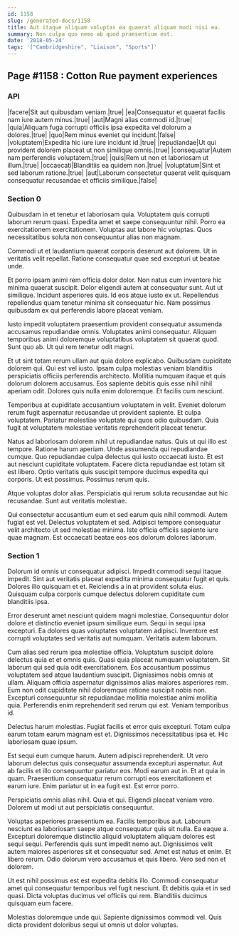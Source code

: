 ```yaml
---
id: 1158
slug: /generated-docs/1158
title: Aut itaque aliquam voluptas ea quaerat aliquam modi nisi ea.
summary: Non culpa quo nemo ab quod praesentium est.
date: '2018-05-24'
tags: '["Cambridgeshire", "Liaison", "Sports"]'
---
```


## Page #1158 : Cotton Rue payment experiences
### API

|facere|Sit aut quibusdam veniam.|true|
|ea|Consequatur et quaerat facilis nam iure autem minus.|true|
|aut|Magni alias commodi id.|true|
|quia|Aliquam fuga corrupti officiis ipsa expedita vel dolorum a dolores.|true|
|quo|Rem minus eveniet qui incidunt.|false|
|voluptatem|Expedita hic iure iure incidunt id.|true|
|repudiandae|Ut qui provident dolorem placeat ut non similique omnis.|true|
|consequatur|Autem nam perferendis voluptatem.|true|
|quis|Rem ut non et laboriosam ut illum.|true|
|occaecati|Blanditiis ea quidem non.|true|
|voluptatum|Sint et sed laborum ratione.|true|
|aut|Laborum consectetur quaerat velit quisquam consequatur recusandae et officiis similique.|false|




### Section 0
Quibusdam in et tenetur et laboriosam quia. Voluptatem quis corrupti laborum rerum quasi. Expedita amet et saepe consequuntur nihil. Porro ea exercitationem exercitationem. Voluptas aut labore hic voluptas. Quos necessitatibus soluta non consequuntur alias non magnam.
 Commodi ut et laudantium quaerat corporis deserunt aut dolorem. Ut in veritatis velit repellat. Ratione consequatur quae sed excepturi ut beatae unde.
 Et porro ipsam animi rem officia dolor dolor. Non natus cum inventore hic minima quaerat suscipit. Dolor eligendi autem at consequatur sunt. Aut ut similique. Incidunt asperiores quis.
Id eos atque iusto ex ut. Repellendus repellendus quam tenetur minima sit consequatur hic. Nam possimus quibusdam ex qui perferendis labore placeat veniam.
 Iusto impedit voluptatem praesentium provident consequatur assumenda accusamus repudiandae omnis. Voluptates animi consequatur. Aliquam temporibus animi doloremque voluptatibus voluptatem sit quaerat quod. Sunt quo ab. Ut qui rem tenetur odit magni.
 Et ut sint totam rerum ullam aut quia dolore explicabo. Quibusdam cupiditate dolorem qui. Qui est vel iusto. Ipsam culpa molestias veniam blanditiis perspiciatis officiis perferendis architecto.
Mollitia numquam itaque et quis dolorum dolorem accusamus. Eos sapiente debitis quis esse nihil nihil aperiam odit. Dolores quis nulla enim doloremque. Et facilis cum nesciunt.
 Temporibus at cupiditate accusantium voluptatem in velit. Eveniet dolorum rerum fugit aspernatur recusandae ut provident sapiente. Et culpa voluptatem. Pariatur molestiae voluptate qui quos odio quibusdam. Quia fugit at voluptatem molestiae veritatis reprehenderit placeat tenetur.
 Natus ad laboriosam dolorem nihil ut repudiandae natus. Quis ut qui illo est tempore. Ratione harum aperiam. Unde assumenda qui repudiandae cumque. Quo repudiandae culpa delectus qui iusto occaecati iusto. Et est aut nesciunt cupiditate voluptatem.
Facere dicta repudiandae est totam sit est libero. Optio veritatis quis suscipit tempore ducimus expedita qui corporis. Ut est possimus. Possimus rerum quis.
 Atque voluptas dolor alias. Perspiciatis qui rerum soluta recusandae aut hic recusandae. Sunt aut veritatis molestiae.
 Qui consectetur accusantium eum et sed earum quis nihil commodi. Autem fugiat est vel. Delectus voluptatem et sed. Adipisci tempore consequatur velit architecto ut sed molestiae minima. Iste officia officiis sapiente iure quae magnam. Est occaecati beatae eos eos dolorum dolores laborum.
### Section 1
Dolorum id omnis ut consequatur adipisci. Impedit commodi sequi itaque impedit. Sint aut veritatis placeat expedita minima consequatur fugit et quis. Dolores illo quisquam et et. Reiciendis a in at provident soluta eius. Quisquam culpa corporis cumque delectus dolorem cupiditate cum blanditiis ipsa.
 Error deserunt amet nesciunt quidem magni molestiae. Consequuntur dolor dolore et distinctio eveniet ipsum similique eum. Sequi in sequi ipsa excepturi. Ea dolores quas voluptates voluptatem adipisci. Inventore est corrupti voluptates sed veritatis aut numquam. Veritatis autem laborum.
 Cum alias sed rerum ipsa molestiae officia. Voluptatum suscipit dolore delectus quia et et omnis quis. Quasi quia placeat numquam voluptatem. Sit laborum qui sed quia odit exercitationem. Eos accusantium possimus voluptatem sed atque laudantium suscipit.
Dignissimos nobis omnis at ullam. Aliquam officia aspernatur dignissimos alias maiores asperiores rem. Eum non odit cupiditate nihil doloremque ratione suscipit nobis non. Excepturi consequuntur sit repudiandae mollitia molestiae animi mollitia quia. Perferendis enim reprehenderit sed rerum qui est. Veniam temporibus id.
 Delectus harum molestias. Fugiat facilis et error quis excepturi. Totam culpa earum totam earum magnam est et. Dignissimos necessitatibus ipsa et. Hic laboriosam quae ipsum.
 Est sequi eum cumque harum. Autem adipisci reprehenderit. Ut vero laborum delectus quis consequatur assumenda excepturi aspernatur. Aut ab facilis et illo consequuntur pariatur eos. Modi earum aut in. Et at quia in quam.
Praesentium consequatur rerum corrupti eos exercitationem et earum iure. Enim pariatur ut in ea fugit est. Est error porro.
 Perspiciatis omnis alias nihil. Quia et qui. Eligendi placeat veniam vero. Dolorem ut modi ut aut perspiciatis consequuntur.
 Voluptas asperiores praesentium ea. Facilis temporibus aut. Laborum nesciunt ea laboriosam saepe atque consequatur quis sit nulla. Ea eaque a. Excepturi doloremque distinctio aliquid voluptatem aliquam dolores est sequi sequi. Perferendis quis sunt impedit nemo aut.
Dignissimos velit autem maiores asperiores sit et consequatur sed. Amet est natus et enim. Et libero rerum. Odio dolorum vero accusamus et quis libero. Vero sed non et dolorem.
 Ut est nihil possimus est est expedita debitis illo. Commodi consequatur amet qui consequatur temporibus vel fugit nesciunt. Et debitis quia et in sed quasi. Dicta voluptas ducimus vel officiis qui rem. Blanditiis ducimus quisquam eum facere.
 Molestias doloremque unde qui. Sapiente dignissimos commodi vel. Quis dicta provident doloribus sequi ut omnis ut dolor voluptas.
